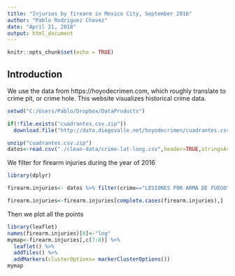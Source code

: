```yaml
---
title: "Injuries by firearm in Mexico City, September 2016"
author: "Pablo Rodriguez Chavez"
date: "April 21, 2018"
output: html_document
---
```


```r
knitr::opts_chunk$set(echo = TRUE)
```

## Introduction

We use the data from https://hoyodecrimen.com, which roughly translate to crime pit, or crime hole. This website visualizes historical crime data.

```r
setwd("C:/Users/Pablo/Dropbox/DataProducts")

if(!file.exists("cuadrantes.csv.zip"))
  download.file("http://data.diegovalle.net/hoyodecrimen/cuadrantes.csv.zip", "cuadrantes.csv.zip")

unzip("cuadrantes.csv.zip")
datos<-read.csv("./clean-data/crime-lat-long.csv",header=TRUE,stringsAsFactors = FALSE)
```

We filter for firearm injuries during the year of 2016
```r
library(dplyr)
```
```r
firearm.injuries<- datos %>% filter(crime=="LESIONES POR ARMA DE FUEGO", year==2016, month==9) 

firearm.injuries<-firearm.injuries[complete.cases(firearm.injuries),]
```

Then we plot all the points
```r
library(leaflet)
names(firearm.injuries)[8]<-"lng"
mymap<-firearm.injuries[,c(7:8)] %>%
  leaflet() %>%
  addTiles() %>%
  addMarkers(clusterOptions= markerClusterOptions())
mymap
```

